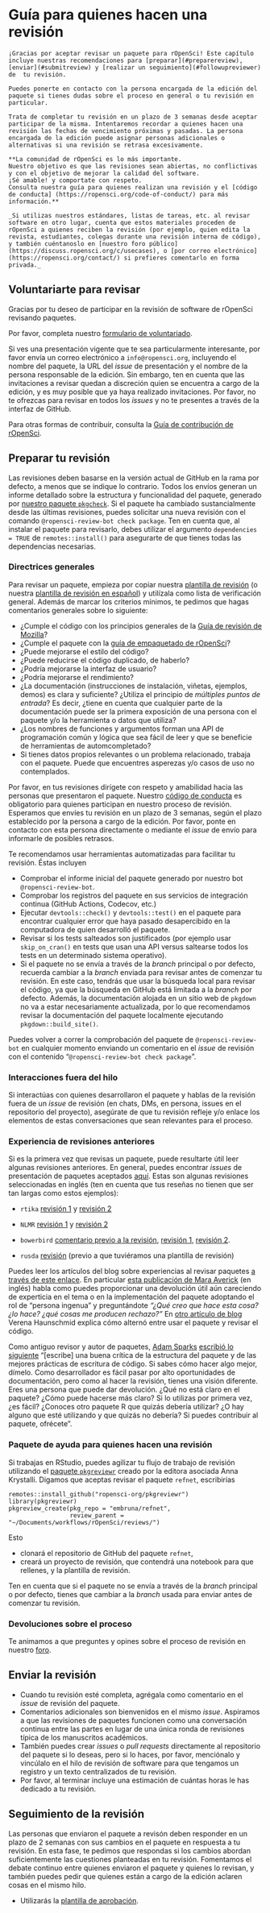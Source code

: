 # Guía para quienes hacen una revisión  {#reviewerguide}

```block
¡Gracias por aceptar revisar un paquete para rOpenSci! Este capítulo incluye nuestras recomendaciones para [preparar](#preparereview), [enviar](#submitreview) y [realizar un seguimiento](#followupreviewer) de  tu revisión.

Puedes ponerte en contacto con la persona encargada de la edición del paquete si tienes dudas sobre el proceso en general o tu revisión en particular. 

Trata de completar tu revisión en un plazo de 3 semanas desde aceptar participar de la misma. Intentaremos recordar a quienes hacen una revisión las fechas de vencimiento próximas y pasadas. La persona encargada de la edición puede asignar personas adicionales o alternativas si una revisión se retrasa excesivamente.

**La comunidad de rOpenSci es lo más importante. 
Nuestro objetivo es que las revisiones sean abiertas, no conflictivas y con el objetivo de mejorar la calidad del software. 
¡Sé amable! y comportate con respeto.
Consulta nuestra guía para quienes realizan una revisión y el [código de conducta] (https://ropensci.org/code-of-conduct/) para más información.**

_Si utilizas nuestros estándares, listas de tareas, etc. al revisar software en otro lugar, cuenta que estos materiales proceden de rOpenSci a quienes reciben la revisión (por ejemplo, quien edita la revista, estudiantes, colegas durante una revisión interna de código), y también cuéntanoslo en [nuestro foro público](https://discuss.ropensci.org/c/usecases), o [por correo electrónico](https://ropensci.org/contact/) si prefieres comentarlo en forma privada._
```

## Voluntariarte para revisar {#volunteering-as-a-reviewer}

Gracias por tu deseo de participar en la revisión de software de rOpenSci revisando paquetes.

Por favor, completa nuestro [formulario de voluntariado](https://ropensci.org/software-reviewer).

Si ves una presentación vigente que te sea particularmente interesante, por favor envía un correo electrónico a `info@ropensci.org`, incluyendo el nombre del paquete, la URL del *issue* de presentación y el nombre de la persona responsable de la edición.
Sin embargo, ten en cuenta que las invitaciones a revisar quedan a discreción quien se encuentra a cargo de la edición, y es muy posible que ya haya realizado invitaciones.
Por favor, no te ofrezcas para revisar en todos los *issues* y no te presentes a través de la interfaz de GitHub.

Para otras formas de contribuir, consulta la [Guía de contribución de rOpenSci](https://contributing.ropensci.org/).

## Preparar tu revisión  {#preparereview}

Las revisiones deben basarse en la versión actual de GitHub en la rama por defecto, a menos que se indique lo contrario.
Todos los envíos generan un informe detallado sobre la estructura y funcionalidad del paquete, generado por [nuestro paquete `pkgcheck`](https://docs.ropensci.org/pkgcheck/). Si el paquete ha cambiado sustancialmente desde las últimas revisiones, puedes solicitar una nueva revisión con el comando `@ropensci-review-bot check package`. Ten en cuenta que, al instalar el paquete para revisarlo, debes utilizar el argumento `dependencies = TRUE` de `remotes::install()` para asegurarte de que tienes todas las dependencias necesarias.

### Directrices generales {#general-guidelines}

Para revisar un paquete, empieza por copiar nuestra [plantilla de revisión](#reviewtemplate) (o nuestra [plantilla de revisión en español](#reviewtemplatees)) y utilízala como lista de verificación general. Además de marcar los criterios mínimos, te pedimos que hagas comentarios generales sobre lo siguiente:

- ¿Cumple el código con los principios generales de la [Guía de revisión de Mozilla](https://mozillascience.github.io/codeReview/review.html)?
- ¿Cumple el paquete con la [guía de empaquetado de rOpenSci](#building)?
- ¿Puede mejorarse el estilo del código?
- ¿Puede reducirse el código duplicado, de haberlo?
- ¿Podría mejorarse la interfaz de usuario?
- ¿Podría mejorarse el rendimiento?
- ¿La documentación (instrucciones de instalación, viñetas, ejemplos, demos) es clara y suficiente? ¿Utiliza el principio de *múltiples puntos de entrada*? Es decir, ¿tiene en cuenta que cualquier parte de la documentación puede ser la primera exposición de una persona con el paquete y/o la herramienta o datos que utiliza?
- ¿Los nombres de funciones y argumentos forman una API de programación común y lógica que sea fácil de leer y que se beneficie de herramientas de automcompletado?
- Si tienes datos propios relevantes o un problema relacionado, trabaja con el paquete. Puede que encuentres asperezas y/o casos de uso no contemplados.

Por favor, en tus revisiones dirígete con respeto y amabilidad hacia las personas que presentaron el paquete. Nuestro [código de conducta](#code-of-conduct) es obligatorio para quienes participan en nuestro proceso de revisión. Esperamos que envíes tu revisión en un plazo de 3 semanas, según el plazo establecido por la persona a cargo de la edición. Por favor, ponte en contacto con esta persona directamente o mediante el *issue* de envío para informarle de posibles retrasos.

Te recomendamos usar herramientas automatizadas para facilitar tu revisión. Éstas incluyen

- Comprobar el informe inicial del paquete generado por nuestro bot `@ropensci-review-bot`.
- Comprobar los registros del paquete en sus servicios de integración continua (GitHub Actions, Codecov, etc.)
- Ejecutar `devtools::check()` y `devtools::test()` en el paquete para encontrar cualquier error que haya
  pasado desapercibido en la computadora de quien desarrolló el paquete.
- Revisar si los tests salteados son justificados (por ejemplo usar `skip_on_cran()` en tests que usan una API versus saltearse todos los tests en un determinado sistema operativo).
- Si el paquete no se envía a través de la *branch* principal o por defecto, recuerda cambiar a la *branch* enviada para revisar antes de comenzar tu revisión. En este caso, tendrás que usar la búsqueda local para revisar el código, ya que la búsqueda en GitHub está limitada a la *branch* por defecto. Además, la documentación alojada en un sitio web de `pkgdown` no va a estar necesariamente actualizada, por lo que recomendamos revisar la documentación del paquete localmente ejecutando `pkgdown::build_site()`.

Puedes volver a correr la comprobación del paquete de `@ropensci-review-bot` en cualquier momento enviando un comentario en el *issue* de revisión con el contenido "`@ropensci-review-bot check package`".

### Interacciones fuera del hilo {#off-thread-interactions}

Si interactúas con quienes desarrollaron el paquete y hablas de la revisión fuera de un *issue* de revisión (en chats, DMs, en persona, issues en el repositorio del proyecto), asegúrate de que tu revisión refleje y/o enlace los elementos de estas conversaciones que sean relevantes para el proceso.

### Experiencia de revisiones anteriores {#experience-from-past-reviewers}

Si es la primera vez que revisas un paquete, puede resultarte útil leer algunas revisiones anteriores. En general, puedes encontrar *issues* de presentación de paquetes aceptados [aquí](https://github.com/ropensci/software-review/issues?q=is%3Aissue+is%3Aclosed+label%3A6%2Fapproved). Estas son algunas revisiones seleccionadas en inglés (ten en cuenta que tus reseñas no tienen que ser tan largas como estos ejemplos):

- `rtika` [revisión 1](https://github.com/ropensci/software-review/issues/191#issuecomment-367166658) y [revisión 2](https://github.com/ropensci/software-review/issues/191#issuecomment-368254623)

- `NLMR` [revisión 1](https://github.com/ropensci/software-review/issues/188#issuecomment-368042693) y [revisión 2](https://github.com/ropensci/software-review/issues/188#issuecomment-369310831)

- `bowerbird` [comentario previo a la revisión](https://github.com/ropensci/software-review/issues/139#issuecomment-322713737), [revisión 1](https://github.com/ropensci/software-review/issues/139#issuecomment-342380870), [revisión 2](https://github.com/ropensci/software-review/issues/139#issuecomment-342724843).

- `rusda` [revisión](https://github.com/ropensci/software-review/issues/18#issuecomment-120445737) (previo a que tuviéramos una plantilla de revisión)

Puedes leer los artículos del blog sobre experiencias al revisar paquetes [a través de este enlace](https://ropensci.org/tags/reviewer/). En particular [esta publicación de Mara Averick](https://ropensci.org/blog/2017/08/22/first-package-review/) (en inglés) habla como puedes proporcionar una devolución útil aún careciendo de experticia en el tema o en la implementación del paquete adoptando el rol de "persona ingenua" y preguntándote *"¿Qué creo que hace esta cosa? ¿lo hace? ¿qué cosas me producen rechazo?"* En [otro artículo de blog](https://ropensci.org/blog/2017/09/08/first-review-experiences/) Verena Haunschmid explica cómo alternó entre usar el paquete y revisar el código.

Como antiguo revisor y autor de paquetes, [Adam Sparks](https://adamhsparks.netlify.app/) [escribió lo siguiente](https://twitter.com/adamhsparks/status/898132036451303425) "\[escribe\] una buena crítica de la estructura del paquete y de las mejores prácticas de escritura de código. Si sabes cómo hacer algo mejor, dímelo. Como desarrollador es fácil pasar por alto oportunidades de documentación, pero como al hacer la revisión, tienes una visión diferente. Eres una persona que puede dar devolución. ¿Qué no está claro en el paquete? ¿Cómo puede hacerse más claro? Si lo utilizas por primera vez, ¿es fácil? ¿Conoces otro paquete R que quizás debería utilizar? ¿O hay alguno que esté utilizando y que quizás no debería? Si puedes contribuir al paquete, ofrécete".

### Paquete de ayuda para quienes hacen una revisión {#helper-package-for-reviewers}

Si trabajas en RStudio, puedes agilizar tu flujo de trabajo de revisión utilizando el [paquete `pkgreviewr`](https://github.com/ropensci-org/pkgreviewr) creado por la editora asociada Anna Krystalli. Digamos que aceptas revisar el paquete `refnet`, escribirías

```
remotes::install_github("ropensci-org/pkgreviewr")
library(pkgreviewr)
pkgreview_create(pkg_repo = "embruna/refnet", 
                 review_parent = "~/Documents/workflows/rOpenSci/reviews/")
```

Esto

- clonará el repositorio de GitHub del paquete `refnet`,
- creará un proyecto de revisión, que contendrá una notebook para que rellenes, y la plantilla de revisión.

Ten en cuenta que si el paquete no se envía a través de la *branch* principal o por defecto, tienes que cambiar a la *branch* usada para enviar antes de comenzar tu revisión.

### Devoluciones sobre el proceso {#feedback-on-the-process}

Te animamos a que preguntes y opines sobre el proceso de revisión en nuestro [foro](https://discuss.ropensci.org).

## Enviar la revisión  {#submitreview}

- Cuando tu revisión esté completa, agrégala como comentario en el *issue* de revisión del paquete.
- Comentarios adicionales son bienvenidos en el mismo *issue*. Aspiramos a que las revisiones de paquetes funcionen como una conversación continua entre las partes en lugar de una única ronda de revisiones típica de los manuscritos académicos.
- También puedes crear *issues* o *pull requests* directamente al repositorio del paquete si lo deseas, pero si lo haces, por favor, menciónalo y vincúlalo en el hilo de revisión de software para que tengamos un registro y un texto centralizados de tu revisión.
- Por favor, al terminar incluye una estimación de cuántas horas le has dedicado a tu revisión.

## Seguimiento de la revisión  {#followupreviewer}

Las personas que enviaron el paquete a revisón deben responder en un plazo de 2 semanas con sus cambios en el paquete en respuesta a tu revisión. En esta fase, te pedimos que respondas si los cambios abordan suficientemente las cuestiones planteadas en tu revisión. Fomentamos el debate continuo entre quienes enviaron el paquete y quienes lo revisan, y también puedes pedir que quienes están a cargo de la edición aclaren cosas en el mismo hilo.

- Utilizarás la [plantilla de aprobación](#approval2template).


